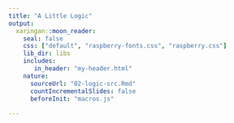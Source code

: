 ```yaml
---
title: "A Little Logic"
output:
  xaringan::moon_reader:
    seal: false
    css: ["default", "raspberry-fonts.css", "raspberry.css"]
    lib_dir: libs
    includes:
       in_header: "my-header.html"
    nature:
      sourceUrl: "02-logic-src.Rmd"
      countIncrementalSlides: false
      beforeInit: "macros.js"
      
---
```

